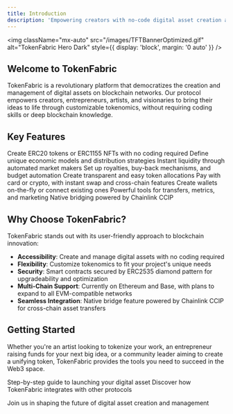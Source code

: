 ```yaml
---
title: Introduction
description: 'Empowering creators with no-code digital asset creation and management'
---
```



<img
  className="mx-auto"
  src="/images/TFTBannerOptimized.gif"
  alt="TokenFabric Hero Dark"
  style={{ display: 'block', margin: '0 auto' }}
/>

## Welcome to TokenFabric

TokenFabric is a revolutionary platform that democratizes the creation and management of digital assets on blockchain networks. Our protocol empowers creators, entrepreneurs, artists, and visionaries to bring their ideas to life through customizable tokenomics, without requiring coding skills or deep blockchain knowledge.

## Key Features

<CardGroup cols={3}>
  <Card
    title="Asset Creation"
    icon="coins"
    href="/features/asset-creation"
  >
    Create ERC20 tokens or ERC1155 NFTs with no coding required
  </Card>
  <Card
    title="Customizable Tokenomics"
    icon="chart-line"
    href="/features/tokenomics"
  >
    Define unique economic models and distribution strategies
  </Card>
  <Card
    title="Bonding Curve Trading"
    icon="wave-square"
    href="/features/bonding-curve"
  >
    Instant liquidity through automated market makers
  </Card>
  <Card
    title="Royalties & Automation"
    icon="money-bill-transfer"
    href="/features/royalties"
  >
    Set up royalties, buy-back mechanisms, and budget automation
  </Card>
  <Card
    title="Asset Locking"
    icon="lock"
    href="/features/asset-locking"
  >
    Create transparent and easy token allocations
  </Card>
  <Card
    title="Multi-Payment Options"
    icon="credit-card"
    href="/features/payments"
  >
    Pay with card or crypto, with instant swap and cross-chain features
  </Card>
  <Card
    title="Wallet Integration"
    icon="wallet"
    href="/features/wallets"
  >
    Create wallets on-the-fly or connect existing ones
  </Card>
  <Card
    title="Asset Management"
    icon="table-list"
    href="/features/management"
  >
    Powerful tools for transfers, metrics, and marketing
  </Card>
  <Card
    title="Cross-Chain Bridge"
    icon="bridge"
    href="/features/bridge"
  >
    Native bridging powered by Chainlink CCIP
  </Card>
</CardGroup>

## Why Choose TokenFabric?

TokenFabric stands out with its user-friendly approach to blockchain innovation:

- **Accessibility**: Create and manage digital assets with no coding required
- **Flexibility**: Customize tokenomics to fit your project's unique needs
- **Security**: Smart contracts secured by ERC2535 diamond pattern for upgradeability and optimization
- **Multi-Chain Support**: Currently on Ethereum and Base, with plans to expand to all EVM-compatible networks
- **Seamless Integration**: Native bridge feature powered by Chainlink CCIP for cross-chain asset transfers

## Getting Started

Whether you're an artist looking to tokenize your work, an entrepreneur raising funds for your next big idea, or a community leader aiming to create a unifying token, TokenFabric provides the tools you need to succeed in the Web3 space.

<CardGroup cols={2}>
  <Card
    title="Create Your First Asset"
    icon="rocket"
    href="/guides/create-asset"
  >
    Step-by-step guide to launching your digital asset
  </Card>
  <Card
    title="Explore TokenFabric Ecosystem"
    icon="diagram-project"
    href="/ecosystem/overview"
  >
    Discover how TokenFabric integrates with other protocols
  </Card>
</CardGroup>

Join us in shaping the future of digital asset creation and management